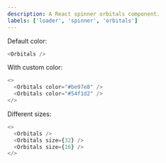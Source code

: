 ```yaml
---
description: A React spinner orbitals component.
labels: ['loader', 'spinner', 'orbitals']
---
```



Default color:

```js live
<Orbitals />
```

With custom color:

```js live
<>
  <Orbitals color="#be97e8" />
  <Orbitals color="#54f1d2" />
</>
```

Different sizes:

```js live
<>
  <Orbitals />
  <Orbitals size={32} />
  <Orbitals size={16} />
</>
```
